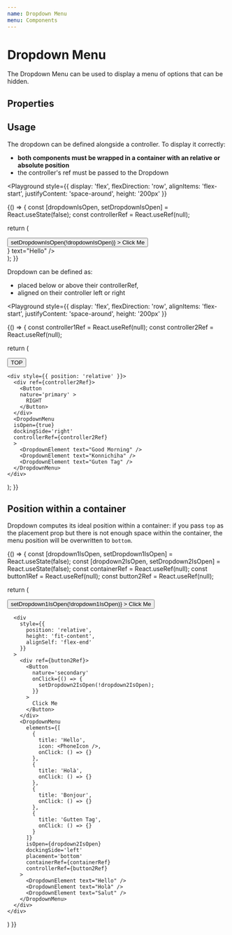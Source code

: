 ```yaml
---
name: Dropdown Menu
menu: Components
---
```



# Dropdown Menu

The Dropdown Menu can be used to display a menu of options that can be hidden.

## Properties

<Props of={DropdownMenu} />

## Usage

The dropdown can be defined alongside a controller. To display it correctly:

- **both components must be wrapped in a container with an relative or absolute position**
- the controller's ref must be passed to the Dropdown

<Playground
  style={{
    display: 'flex',
    flexDirection: 'row',
    alignItems: 'flex-start',
    justifyContent: 'space-around',
    height: '200px'
  }}
>
  {() => {
  const [dropdownIsOpen, setDropdownIsOpen] = React.useState(false);
    const controllerRef = React.useRef(null);

return (

<div style={{ position: 'relative' }}>
<div ref={controllerRef}>
<Button
nature='primary'
onClick={() => setDropdownIsOpen(!dropdownIsOpen)} >
Click Me
</Button>
</div>
<DropdownMenu
        isOpen={dropdownIsOpen}
        dockingSide='left'
        placement='bottom'
        controllerRef={controllerRef}
      >
<DropdownElement icon={<PhoneIcon />} text="Hello" />
<DropdownElement text="Holà" />
<DropdownElement text="Salut" />
<DropdownElement text="Hallo" />
</DropdownMenu>
</div>
);
}}

</Playground>

Dropdown can be defined as:

- placed below or above their controllerRef,
- aligned on their controller left or right

<Playground
  style={{
    display: 'flex',
    flexDirection: 'row',
    alignItems: 'flex-start',
    justifyContent: 'space-around',
    height: '200px'
  }}
>
  {() => {
    const controller1Ref = React.useRef(null);
    const controller2Ref = React.useRef(null);

return (

  <div style={{display: 'flex', justifyContent: 'space-between', alignItems: 'center', width: "100%", height: "100%"}}>
    <div style={{ position: 'relative' }}>
      <div ref={controller1Ref}>
        <Button
        nature='primary' >
          TOP
        </Button>
      </div>
      <DropdownMenu
      isOpen={true}
      placement='top'
      controllerRef={controller1Ref}
      >
        <DropdownElement text="Hello" />
        <DropdownElement text="Holà" />
      </DropdownMenu>
    </div>

    <div style={{ position: 'relative' }}>
      <div ref={controller2Ref}>
        <Button
        nature='primary' >
          RIGHT
        </Button>
      </div>
      <DropdownMenu
      isOpen={true}
      dockingSide='right'
      controllerRef={controller2Ref}
      >
        <DropdownElement text="Good Morning" />
        <DropdownElement text="Konnichiha" />
        <DropdownElement text="Guten Tag" />
      </DropdownMenu>
    </div>

  </div>
);
}}

</Playground>

## Position within a container

Dropdown computes its ideal position within a container:
if you pass `top` as the placement prop but there is not enough space within the container,
the menu position will be overwritten to `bottom`.

<Playground >
{() => {
  const [dropdown1IsOpen, setDropdown1IsOpen] = React.useState(false);
  const [dropdown2IsOpen, setDropdown2IsOpen] = React.useState(false);
  const containerRef = React.useRef(null);
  const button1Ref = React.useRef(null);
  const button2Ref = React.useRef(null);

return (

<div
ref={containerRef}
style={{
        height: '250px',
        display: 'flex',
        background: 'ghostwhite',
        justifyContent: 'space-between'
      }} >
<div style={{ position: 'relative', height: 'fit-content' }}>
<div ref={button1Ref}>
<Button
nature='primary'
onClick={() => setDropdown1IsOpen(!dropdown1IsOpen)} >
Click Me
</Button>
</div>
<DropdownMenu
          isOpen={dropdown1IsOpen}
          dockingSide='left'
          placement='top'
          containerRef={containerRef}
          controllerRef={button1Ref}
        >
<DropdownElement text="Hello" />
<DropdownElement text="Holà" />
<DropdownElement text="Salut" />
</DropdownMenu>
</div>

      <div
        style={{
          position: 'relative',
          height: 'fit-content',
          alignSelf: 'flex-end'
        }}
      >
        <div ref={button2Ref}>
          <Button
            nature='secondary'
            onClick={() => {
              setDropdown2IsOpen(!dropdown2IsOpen);
            }}
          >
            Click Me
          </Button>
        </div>
        <DropdownMenu
          elements={[
            {
              title: 'Hello',
              icon: <PhoneIcon />,
              onClick: () => {}
            },
            {
              title: 'Holà',
              onClick: () => {}
            },
            {
              title: 'Bonjour',
              onClick: () => {}
            },
            {
              title: 'Gutten Tag',
              onClick: () => {}
            }
          ]}
          isOpen={dropdown2IsOpen}
          dockingSide='left'
          placement='bottom'
          containerRef={containerRef}
          controllerRef={button2Ref}
        >
          <DropdownElement text="Hello" />
          <DropdownElement text="Holà" />
          <DropdownElement text="Salut" />
        </DropdownMenu>
      </div>
    </div>

)
}}

</Playground>
